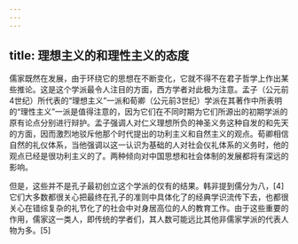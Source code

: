 ```yaml
---
---
---
```

title: 理想主义的和理性主义的态度
---



儒家既然在发展，由于环绕它的思想在不断变化，它就不得不在君子哲学上作出某些推论。这是这个学派最令人注目的方面，西方学者对此极为注意。孟子（公元前4世纪）所代表的“理想主义”一派和荀卿（公元前3世纪）学派在其著作中所表明的“理性主义”一派是值得注意的，因为它们在不同时期为它们所源出的初期学派的原有论点分别进行辩护。孟子强调人对仁义理想所负的神圣义务这种自发的和先天的方面，因而激烈地驳斥他那个时代提出的功利主义和自然主义的观点。荀卿相信自然的礼仪体系，当他强调以这一认识为基础的人对社会仪礼体系的义务时，他的观点已经是很功利主义的了。两种倾向对中国思想和社会体制的发展都将有深远的影响。

但是，这些并不是孔子最初创立这个学派的仅有的结果。韩非提到儒分为八，[4]它们大多数都很关心把最终在孔子的准则中具体化了的经典学识流传下去，也都很关心在错综复杂的礼节化了的社会中对身居高位的人的教育工作。由于这些重要的作用，儒家这一类人，即传统的学者们，其人数可能远比其他非儒家学派的代表人物为多。[5]